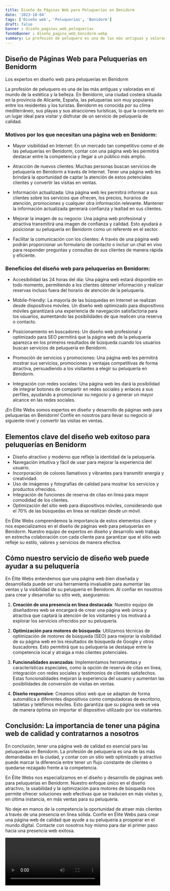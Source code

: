 ```yaml
---
title: Diseño de Páginas Web para Peluquerías en Benidorm
date: '2023-10-04'
tags: ['Diseño web', 'Peluquerías', 'Benidorm']
draft: false
banner : diseño_paginas_web_peluquerías
fondoBanner : diseño_pagina_web_benidorm.webp
summary: La profesión de peluquero es una de las más antiguas y valoradas en el mundo de la estética y la belleza. En Benidorm, una ciudad costera situada en la provincia de Alicante, España, las peluquerías son muy populares entre los residentes y los turistas. Benidorm es conocida por su clima mediterráneo, sus playas y sus atracciones turísticas, lo que la convierte en un lugar ideal para visitar y disfrutar de un servicio de peluquería de calidad.
---
```


## Diseño de Páginas Web para Peluquerías en Benidorm
Los expertos en diseño web para peluquerías en Benidorm

La profesión de peluquero es una de las más antiguas y valoradas en el mundo de la estética y la belleza. En Benidorm, una ciudad costera situada en la provincia de Alicante, España, las peluquerías son muy populares entre los residentes y los turistas. Benidorm es conocida por su clima mediterráneo, sus playas y sus atracciones turísticas, lo que la convierte en un lugar ideal para visitar y disfrutar de un servicio de peluquería de calidad.

### Motivos por los que necesitan una página web en Benidorm:

- Mayor visibilidad en Internet: En un mercado tan competitivo como el de las peluquerías en Benidorm, contar con una página web les permitirá destacar entre la competencia y llegar a un público más amplio.

- Atracción de nuevos clientes: Muchas personas buscan servicios de peluquería en Benidorm a través de Internet. Tener una página web les brindará la oportunidad de captar la atención de estos potenciales clientes y convertir las visitas en ventas.

- Información actualizada: Una página web les permitirá informar a sus clientes sobre los servicios que ofrecen, los precios, horarios de atención, promociones y cualquier otra información relevante. Mantener la información actualizada generará confianza y lealtad en sus clientes.

- Mejorar la imagen de su negocio: Una página web profesional y atractiva transmitirá una imagen de confianza y calidad. Esto ayudará a posicionar su peluquería en Benidorm como un referente en el sector.

- Facilitar la comunicación con los clientes: A través de una página web podrán proporcionar un formulario de contacto o incluir un chat en vivo para responder preguntas y consultas de sus clientes de manera rápida y eficiente.

### Beneficios del diseño web para peluquerías en Benidorm:

- Accesibilidad las 24 horas del día: Una página web estará disponible en todo momento, permitiendo a los clientes obtener información y realizar reservas incluso fuera del horario de atención de la peluquería.

- Mobile-friendly: La mayoría de las búsquedas en Internet se realizan desde dispositivos móviles. Un diseño web optimizado para dispositivos móviles garantizará una experiencia de navegación satisfactoria para los usuarios, aumentando las posibilidades de que realicen una reserva o contacto.

- Posicionamiento en buscadores: Un diseño web profesional y optimizado para SEO permitirá que la página web de la peluquería aparezca en los primeros resultados de búsqueda cuando los usuarios buscan servicios de peluquería en Benidorm.

- Promoción de servicios y promociones: Una página web les permitirá mostrar sus servicios, promociones y ventajas competitivas de forma atractiva, persuadiendo a los visitantes a elegir su peluquería en Benidorm.

- Integración con redes sociales: Una página web les dará la posibilidad de integrar botones de compartir en redes sociales y enlaces a sus perfiles, ayudando a promocionar su negocio y a generar un mayor alcance en las redes sociales.

¡En Élite Webs somos expertos en diseño y desarrollo de páginas web para peluquerías en Benidorm! Confíe en nosotros para llevar su negocio al siguiente nivel y convertir las visitas en ventas.

<GifSeo />

<Cta />

## Elementos clave del diseño web exitoso para peluquerías en Benidorm

- Diseño atractivo y moderno que refleje la identidad de la peluquería.
- Navegación intuitiva y fácil de usar para mejorar la experiencia del usuario.
- Incorporación de colores llamativos y vibrantes para transmitir energía y creatividad.
- Uso de imágenes y fotografías de calidad para mostrar los servicios y productos ofrecidos.
- Integración de funciones de reserva de citas en línea para mayor comodidad de los clientes.
- Optimización del sitio web para dispositivos móviles, considerando que el 70% de las búsquedas en línea se realizan desde un móvil.

En Élite Webs comprendemos la importancia de estos elementos clave y nos especializamos en el diseño de páginas web para peluquerías en Benidorm. Nuestro equipo de expertos en diseño y desarrollo web trabaja en estrecha colaboración con cada cliente para garantizar que el sitio web refleje su estilo, valores y servicios de manera efectiva. 

## Cómo nuestro servicio de diseño web puede ayudar a su peluquería

En Élite Webs entendemos que una página web bien diseñada y desarrollada puede ser una herramienta invaluable para aumentar las ventas y la visibilidad de su peluquería en Benidorm. Al confiar en nosotros para crear y desarrollar su sitio web, aseguramos:

1. **Creación de una presencia en línea destacada**: Nuestro equipo de diseñadores web se encargará de crear una página web única y atractiva que captará la atención de los visitantes y los motivará a explorar los servicios ofrecidos por su peluquería.

2. **Optimización para motores de búsqueda**: Utilizamos técnicas de optimización de motores de búsqueda (SEO) para mejorar la visibilidad de su página web en los resultados de búsqueda de Google y otros buscadores. Esto permitirá que su peluquería se destaque entre la competencia local y atraiga a más clientes potenciales.

3. **Funcionalidades avanzadas**: Implementamos herramientas y características especiales, como la opción de reserva de citas en línea, integración con redes sociales y testimonios de clientes satisfechos. Estas funcionalidades mejoran la experiencia del usuario y aumentan las posibilidades de conversión de visitas en ventas.

4. **Diseño responsive**: Creamos sitios web que se adaptan de forma automática a diferentes dispositivos como computadoras de escritorio, tabletas y teléfonos móviles. Esto garantiza que su página web se vea de manera óptima sin importar el dispositivo utilizado por los visitantes.

## Conclusión: La importancia de tener una página web de calidad y contratarnos a nosotros

En conclusión, tener una página web de calidad es esencial para las peluquerías en Benidorm. La profesión de peluquería es una de las más demandadas en la ciudad, y contar con un sitio web optimizado y atractivo puede marcar la diferencia entre tener un flujo constante de clientes o quedarse rezagado frente a la competencia.

En Élite Webs nos especializamos en el diseño y desarrollo de páginas web para peluquerías en Benidorm. Nuestro enfoque único en el diseño atractivo, la usabilidad y la optimización para motores de búsqueda nos permite ofrecer soluciones web efectivas que se traducen en más visitas y, en última instancia, en más ventas para su peluquería.

No deje en manos de la competencia la oportunidad de atraer más clientes a través de una presencia en línea sólida. Confíe en Élite Webs para crear una página web de calidad que ayude a su peluquería a prosperar en el mundo digital. Contacte con nosotros hoy mismo para dar el primer paso hacia una presencia web exitosa.

<Video />

<CtaBot job='Peluquerías' city='Benidorm'/>

<Gmaps query='Benidorm+españa+maps' />
